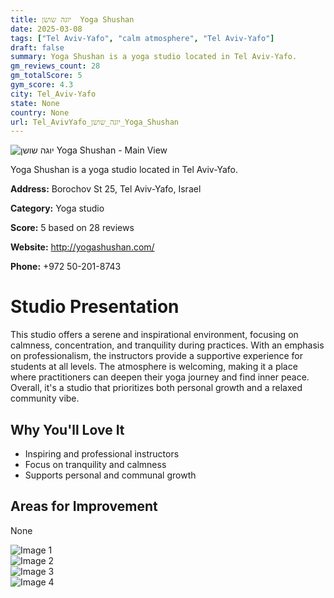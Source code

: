 ```yaml
---
title: יוגה שושן  Yoga Shushan
date: 2025-03-08
tags: ["Tel Aviv-Yafo", "calm atmosphere", "Tel Aviv-Yafo"]  
draft: false
summary: Yoga Shushan is a yoga studio located in Tel Aviv-Yafo.
gm_reviews_count: 28
gm_totalScore: 5
gym_score: 4.3
city: Tel_Aviv-Yafo
state: None
country: None
url: Tel_AvivYafo_יוגה_שושן_Yoga_Shushan
---
```


<div className="aspect-[16/9] relative my-8">
  <img 
    src="https://lh5.googleusercontent.com/p/AF1QipM07LQ9cuhXkF8PvpxLSi1W6rSsY95f0WhO7Abg=w1920-h1080-k-no"
    alt="יוגה שושן  Yoga Shushan - Main View"
    className="object-cover absolute inset-0 w-full h-full rounded-lg"
  />
</div>

Yoga Shushan is a yoga studio located in Tel Aviv-Yafo.

**Address:** Borochov St 25, Tel Aviv-Yafo, Israel

**Category:** Yoga studio

**Score:** 5 based on 28 reviews

**Website:** http://yogashushan.com/

**Phone:** +972 50-201-8743

# Studio Presentation

This studio offers a serene and inspirational environment, focusing on calmness, concentration, and tranquility during practices. With an emphasis on professionalism, the instructors provide a supportive experience for students at all levels. The atmosphere is welcoming, making it a place where practitioners can deepen their yoga journey and find inner peace. Overall, it's a studio that prioritizes both personal growth and a relaxed community vibe.

## Why You'll Love It

- Inspiring and professional instructors
- Focus on tranquility and calmness
- Supports personal and communal growth

## Areas for Improvement

None

<div className="grid grid-cols-1 xl:grid-cols-2 gap-4 my-8">
<div className="aspect-[4/3] relative"><img src="https://lh3.googleusercontent.com/p/AF1QipM_we9npcAC6sYlCTGVeGAFT35CyGJXBlKVdcQu=w1920-h1080-k-no" alt="Image 1" className="object-cover absolute inset-0 w-full h-full rounded-lg" /></div>
<div className="aspect-[4/3] relative"><img src="https://lh5.googleusercontent.com/p/AF1QipPz0a04TwqTH6qXF6FFDnYDqb32qWItkESHDPfo=w1920-h1080-k-no" alt="Image 2" className="object-cover absolute inset-0 w-full h-full rounded-lg" /></div>
<div className="aspect-[4/3] relative"><img src="https://lh5.googleusercontent.com/p/AF1QipO3JtIcgZWRv_LF_Yue9VlpRtNm6p-U-5R38A4j=w1920-h1080-k-no" alt="Image 3" className="object-cover absolute inset-0 w-full h-full rounded-lg" /></div>
<div className="aspect-[4/3] relative"><img src="https://lh5.googleusercontent.com/p/AF1QipPW6hpjthGCi4hqWGE-PfZglNHr5k4r8f_TAfju=w1920-h1080-k-no" alt="Image 4" className="object-cover absolute inset-0 w-full h-full rounded-lg" /></div>
</div>